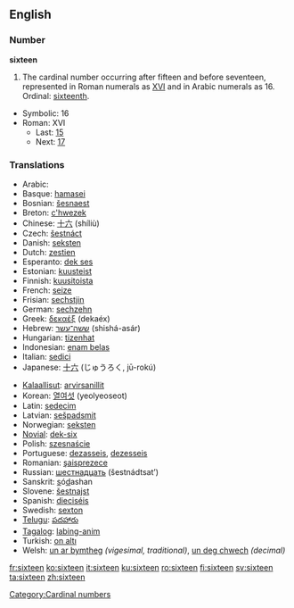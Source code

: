 ==English==

===Number===
'''sixteen'''
# The cardinal number occurring after fifteen and before seventeen, represented in Roman numerals as [[XVI]] and in Arabic numerals as 16.  Ordinal: [[sixteenth]].
*Symbolic: 16
*Roman: XVI
**Last: [[fifteen|15]]
**Next: [[seventeen|17]]

===Translations===
{{top}}
*Arabic: {{ARchar|[[ستة عشر]]}} {{Unicode|(síʈʈaʈ ʕášar)}}
*Basque: [[hamasei]]
*Bosnian: [[šesnaest]]
*Breton: [[c'hwezek]]
*Chinese: [[十六]] (shíliù)
*Czech: [[šestnáct]] 
*Danish: [[seksten]]
*Dutch: [[zestien]] {{f}}
*Esperanto: [[dek ses]]
*Estonian: [[kuusteist]]
*Finnish: [[kuusitoista]]
*French: [[seize#French|seize]] {{m}}
*Frisian: [[sechstjin]]
*German: [[sechzehn]] {{f}}
*Greek: [[δεκαέξ]] (dekaéx)
*Hebrew: [[ששה־עשר]] (shishá-asár)
*Hungarian: [[tizenhat]]
*Indonesian: [[enam belas]]
*Italian: [[sedici]] {{m}}
*Japanese: [[十六]] (じゅうろく, jū-rokú)
{{mid}}
*[[Kalaallisut]]: [[arvirsanillit]]
*Korean: [[열여섯]] (yeolyeoseot)
*Latin: [[sedecim]]
*Latvian: [[sešpadsmit]]
*Norwegian: [[seksten]]
*[[Novial]]: [[dek-six]]
*Polish: [[szesnaście]]
*Portuguese: [[dezasseis]], [[dezesseis]]
*Romanian: [[şaisprezece]]
*Russian: [[шестнадцать]] (šestnádtsat’)
*Sanskrit: <u>s</u>ó<u>d</u>ashan
*Slovene: [[šestnajst]]
*Spanish: [[dieciséis]] {{m}}
*Swedish: [[sexton]]
*[[Telugu]]: [[పదహారు]]
*[[Tagalog]]: [[labing-anim]]
*Turkish: [[on altı]]
*Welsh: [[un ar bymtheg]] ''(vigesimal, traditional)'', [[un deg chwech]] ''(decimal)''
{{bottom}}

[[Category:Cardinal numbers]]

[[fr:sixteen]]
[[ko:sixteen]]
[[it:sixteen]]
[[ku:sixteen]]
[[ro:sixteen]]
[[fi:sixteen]]
[[sv:sixteen]]
[[ta:sixteen]]
[[zh:sixteen]]